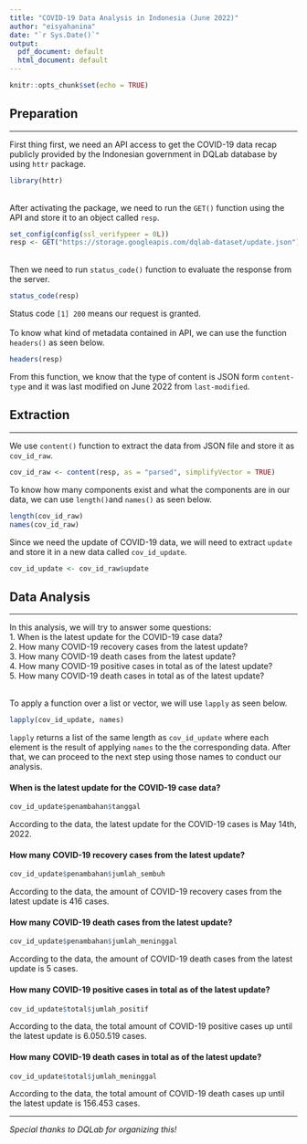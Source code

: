---
title: "COVID-19 Data Analysis in Indonesia (June 2022)"
author: "eisyahanina"
date: "`r Sys.Date()`"
output:
  pdf_document: default
  html_document: default
---

```{r setup, include=FALSE}
knitr::opts_chunk$set(echo = TRUE)
```

## Preparation
____
First thing first, we need an API access to get the COVID-19 data recap publicly provided by the Indonesian government in DQLab database by using `httr` package.
```{r httr}
library(httr)
```
\
After activating the package, we need to run the `GET()` function using the API and store it to an object called `resp`.  
```{r config}
set_config(config(ssl_verifypeer = 0L))
resp <- GET("https://storage.googleapis.com/dqlab-dataset/update.json")
```
\
Then we need to run `status_code()` function to evaluate the response from the server.
```{r resp}
status_code(resp)
```
Status code `[1] 200` means our request is granted.  
\
To know what kind of metadata contained in API, we can use the function `headers()` as seen below.
```{r headers}
headers(resp)
```
From this function, we know that the type of content is JSON form `content-type` and it was last modified on June 2022 from `last-modified`.
\

## Extraction
____
We use `content()` function to extract the data from JSON file and store it as `cov_id_raw`.
```{r covid_id_raw}
cov_id_raw <- content(resp, as = "parsed", simplifyVector = TRUE)
```

To know how many components exist and what the components are in our data, we can use `length()`and `names()` as seen below.
```{r components}
length(cov_id_raw)
names(cov_id_raw)
```
Since we need the update of COVID-19 data, we will need to extract `update` and store it in a new data called `cov_id_update`.  
```{r cov_id_update}
cov_id_update <- cov_id_raw$update
```


## Data Analysis
____
In this analysis, we will try to answer some questions:\
1. When is the latest update for the COVID-19 case data?\
2. How many COVID-19 recovery cases from the latest update?\
3. How many COVID-19 death cases from the latest update?\
4. How many COVID-19 positive cases in total as of the latest update?\
5. How many COVID-19 death cases in total as of the latest update?\
\

To apply a function over a list or vector, we will use `lapply` as seen below.
```{r lapply}
lapply(cov_id_update, names)
```
`lapply` returns a list of the same length as `cov_id_update` where each element is the result of applying `names` to the the corresponding data. After that, we can proceed to the next step using those names to conduct our analysis.
\


#### When is the latest update for the COVID-19 case data?
```{r update}
cov_id_update$penambahan$tanggal
```
According to the data, the latest update for the COVID-19 cases is May 14th, 2022.
\

####	How many COVID-19 recovery cases from the latest update?
```{r negative}
cov_id_update$penambahan$jumlah_sembuh
```
According to the data, the amount of COVID-19 recovery cases from the latest update is 416 cases.
\

####	How many COVID-19 death cases from the latest update?

```{r death}
cov_id_update$penambahan$jumlah_meninggal
```
According to the data, the amount of COVID-19 death cases from the latest update is 5 cases.
\

####	How many COVID-19 positive cases in total as of the latest update?
```{r total_positive}
cov_id_update$total$jumlah_positif
```
According to the data, the total amount of COVID-19 positive cases up until the latest update is 6.050.519 cases.
\

####	How many COVID-19 death cases in total as of the latest update?

```{r total_death}
cov_id_update$total$jumlah_meninggal
```  
According to the data, the total amount of COVID-19 death cases up until the latest update is 156.453 cases.
\

****
*Special thanks to DQLab for organizing this!*